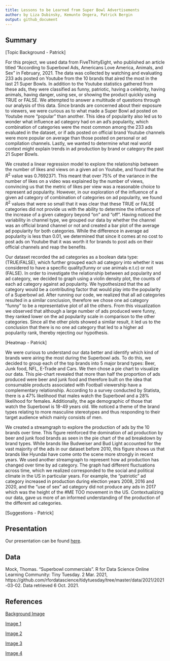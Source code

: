 ```yaml
---
title: Lessons to be Learned from Super Bowl Advertisements
author: by Liza Dubinsky, Kemunto Ongera, Patrick Bergin
output: github_document
---
```


## Summary

[Topic Background - Patrick]

For this project, we used data from FiveThirtyEight, who published an article titled “According to Superbowl Ads, Americans Love America, Animals, and Sex” in February, 2021. The data was collected by watching and evaluating 233 ads posted on Youtube from the 10 brands that aired the most in the last 21 Super Bowls. In addition to the Youtube statistics gathered from these ads, they were classified as funny, patriotic, having a celebrity, having animals, having danger, using sex, or showing the product quickly using TRUE or FALSE. We attempted to answer a multitude of questions through our analysis of this data. Since brands are concerned about their exposure to viewers, we were curious as to what made a Super Bowl ad posted on Youtube more “popular” than another. This idea of popularity also led us to wonder what influence ad category had on an ad’s popularity, which combination of categories were the most common among the 233 ads evaluated in the dataset, or if ads posted on official brand Youtube channels were more popular on average than those posted on personal or ad compilation channels. Lastly, we wanted to determine what real world context might explain trends in ad production by brand or category the past 21 Super Bowls. 

We created a linear regression model to explore the relationship between the number of likes and views on a given ad on Youtube, and found that the $R^2$ value was 0.7692371. This meant that over 75% of the variance in the number of likes on a video was explained by the number of views, convincing us that the metric of likes per view was a reasonable choice to represent ad popularity. However, in our exploration of the influence of a given ad category of combination of categories on ad popularity, we found $R^2$ values that were so small that it was clear that these TRUE or FALSE categories did not provide us with the ability to determine the influence of the increase of a given category beyond “on” and “off”. Having noticed the variability in channel type, we grouped our data by whether the channel was an official brand channel or not and created a bar plot of the average ad popularity for both categories. While the difference in average ad popularity is less than 0.01, we determined that since it comes at no cost to post ads on Youtube that it was worth it for brands to post ads on their official channels and reap the benefits.

Our dataset recorded  the ad categories as a boolean data type: (TRUE/FALSE), which further grouped each ad category into whether it was considered to have a specific quality(funny or use animals e.t.c) or not (FALSE). In order to investigate the relationship between ad popularity and ad category, we decided to graph using a violin density plot, the counts of each ad category against ad popularity. We hypothesized that the ad category would be a contributing factor that would play into the popularity of a Superbowl ad. After running our code, we realized that all ad categories resulted in a similar conclusion, therefore we chose one ad category “funny” to be a representative plot of all the others. From this visualization we observed that although a large number of ads produced were funny, they ranked lower on the ad popularity scale in comparison to the other categories. Since all the other plots showed a similar result, it led us to the conclusion that there is no one ad category that led to a higher ad popularity rank, thereby rejecting our hypothesis.  

[Heatmap - Patrick]

We were curious to understand our data better and identify which kind of brands were airing the most during the Superbowl ads. To do this, we decided to group each of the top brands into 5 major brand types: Beer, Junk food, NFL, E-Trade and Cars. We then chose a pie chart to visualize our data. This pie-chart revealed that more than half the proportion of ads produced were beer and junk food and therefore built on the idea that consumable products associated with Football viewership have a complementary relationship. According to a survey conducted by Statista, there is a 47% likelihood that males watch the Superbowl and a 28% likelihood for females. Additionally, the age demographic of those that watch the Superbowl is 18-49 years old. We noticed a theme of the brand types relating to more masculine stereotypes and thus responding to their target audience which mainly consists of men. 

We created a streamgraph to explore the production of ads by the 10 brands over time. This figure reinforced the domination of ad production by beer and junk food brands as seen in the pie chart of the ad breakdown by brand types. While brands like Budweiser and Bud Light accounted for the vast majority of the ads in our dataset before 2010, this figure shows us that brands like Hyundai have come onto the scene more strongly in recent years. We used another streamgraph to represent how ad production has changed over time by ad category. The graph had different fluctuations across time, which we realized corresponded to the social and political climate in the US in particular years. For example, the “patriotic” ad category increased in production during election years 2008, 2016 and 2020, and the “use of sex” ad category did not produce any ads in 2017 which was the height of the #ME TOO movement in the US. Contextualizing our data, gave us more of an informed understanding of the production of the different ad categories. 

[Suggestions - Patrick]


## Presentation

Our presentation can be found [here](presentation/presentation.html).

## Data 

Mock, Thomas. “Superbowl commercials”. R for Data Science Online Learning Community: Tiny Tuesday. 2 Mar. 2021, https://github.com/rfordatascience/tidytuesday/tree/master/data/2021/2021-03-02. Data retrieved 6 Oct. 2021.

## References

[Background Image](https://toddstocker.wordpress.com/2013/02/04/what-to-do-when-your-lights-go-out/)

[Image 1](http://www.stickpng.com/img/icons-logos-emojis/iconic-brands/superbowl-logo)

[Image 2](https://github.com/rfordatascience/tidytuesday/blob/master/data/2021/2021-03-02/readme.md)

[Image 3](https://www.gamblingsites.org/blog/super-bowl-53-odds-will-win-next-year/)

[Image 4](https://www.gamblerspick.com/news/industry/the-nfl-scores-a-hat-trick-with-caesars-draftkings-and-fanduel-r1706/)
